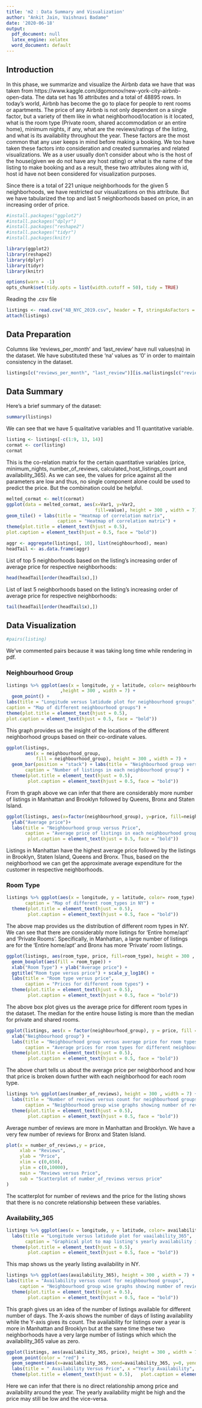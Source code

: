 ```yaml
---
title: 'm2 : Data Summary and Visualization'
author: "Ankit Jain, Vaishnavi Badame"
date: '2020-06-18'
output:
  pdf_document: null
  latex_engine: xelatex
  word_document: default
---
```


## Introduction

In this phase, we summarize and visualize the Airbnb data we have that was taken from
https://www.kaggle.com/dgomonov/new-york-city-airbnb-open-data. The data set has 16 attributes
and a total of 48895 rows. In today’s world, Airbnb has become the go to place for people to rent rooms or apartments. The price of any Airbnb is not only dependent on a single factor, but a variety of them like in what neighborhood/location is it located, what is the room type (Private room, shared accommodation or an entire home), minimum nights, if any, what are the reviews/ratings of the listing, and what is its availability throughout the year. These factors are the most common that any user keeps in mind before making a booking. We too have taken these factors into consideration and created summaries and related visualizations. We as a user usually don’t consider about who is the host of the house(given we do not have any host rating) or what is the name of the listing to make booking and as a result, these two attributes along with id, host id have not been considered for visualization purposes.

Since there is a total of 221 unique neighborhoods for the given 5 neighborhoods, we have restricted
our visualizations on this attribute. But we have tabularized the top and last 5 neighborhoods based on price, in an increasing order of price.

```r
#install.packages("ggplot2")
#install.packages("dplyr")
#install.packages("reshape2")
#install.packages("tidyr")
#install.packages(knitr)

library(ggplot2)
library(reshape2)
library(dplyr)
library(tidyr)
library(knitr)

options(warn = -1)
opts_chunk$set(tidy.opts = list(width.cutoff = 50), tidy = TRUE)
```

Reading the .csv file 
```r
listings <- read.csv("AB_NYC_2019.csv", header = T, stringsAsFactors = T)
attach(listings)
```

## Data Preparation

Columns like 'reviews_per_month' and 'last_review' have null values(na) in the dataset. We have substituted these 'na' values as '0' in order to maintain consistency in the dataset.

```r
listings[c("reviews_per_month", "last_review")][is.na(listings[c("reviews_per_month", "last_review")])] <- 0
```

## Data Summary
Here's a brief summary of the dataset:

```r
summary(listings)
```
We can see that we have 5 qualitative variables and 11 quantitative variable.

```r
listing <- listings[-c(1:9, 13, 14)]
cormat <- cor(listing)
cormat
```
This is the co-relation matrix for the certain quantitative variables (price, minimum_nights, number_of_reviews, calculated_host_listings_count and availability_365). As we can see, the values for price against all the parameters are low and thus, no single component alone could be used to predict the price. But the combination could be helpful.

```r
melted_cormat <- melt(cormat)
ggplot(data = melted_cormat, aes(x=Var1, y=Var2, 
                                 fill=value), height = 300 , width = 7) + 
geom_tile() + labs(title = "Heatmap of correlation matrix",
                   caption = "Heatmap of correlation matrix") +
theme(plot.title = element_text(hjust = 0.5),
plot.caption = element_text(hjust = 0.5, face = "bold"))
```


```r
aggr <- aggregate(listings[, 10], list(neighbourhood), mean)
headTail <- as.data.frame(aggr)
```

List of top 5 neighborhoods based on the listing's increasing order of average price for respective neighborhoods:
```r
head(headTail[order(headTail$x),]) 
```

List of last 5 neighborhoods based on the listing's increasing order of average price for respective neighborhoods:
```r
tail(headTail[order(headTail$x),])
```

## Data Visualization
```r
#pairs(listing)
```
We've commented pairs because it was taking long time while rendering in pdf.

### Neighbourhood Group
```r
listings %>% ggplot(aes(x = longitude, y = latitude, color= neighbourhood_group)
                    ,height = 300 , width = 7) + 
  geom_point() + 
labs(title = "Longitude versus latidude plot for neighbourhood groups", 
caption = "Map of different neighbourhood groups") +
theme(plot.title = element_text(hjust = 0.5), 
plot.caption = element_text(hjust = 0.5, face = "bold"))
```
This graph provides us the insight of the locations of the different neighborhood groups based on their co-ordinate values.

```r
ggplot(listings, 
       aes(x = neighbourhood_group, 
           fill = neighbourhood_group), height = 300 , width = 7) + 
  geom_bar(position = "stack") + labs(title = "Neighbourhood group versus count",
       caption = "Number of listings in each neighbourhood group") +
  theme(plot.title = element_text(hjust = 0.5),
        plot.caption = element_text(hjust = 0.5, face = "bold"))
```
From th graph above we can infer that there are considerably more number of listings in Manhattan and Brooklyn followed by Queens, Bronx and Staten Island. 

```r
ggplot(listings, aes(x=factor(neighbourhood_group), y=price, fill=neighbourhood_group), height = 300 , width = 7) + stat_summary(fun="mean", geom="bar") + xlab("Neighbourhood group")+
  ylab("Average price")+
  labs(title = "Neighbourhood group versus Price",
       caption = "Average price of listings in each neighbourhood group") +   theme(plot.title = element_text(hjust = 0.5),
        plot.caption = element_text(hjust = 0.5, face = "bold"))
```
Listings in Manhattan have the highest average price followed by the listings in Brooklyn, Staten Island, Queens and Bronx. Thus, based on the neighborhood we can get the approximate average expenditure for the customer in respective neighborhoods.

### Room Type
```r
listings %>% ggplot(aes(x = longitude, y = latitude, color= room_type), height = 300 , width = 7) + geom_point() + labs(title = "Longitude versus latidude plot for room type",
       caption = "Map of different room_types in NY") +
  theme(plot.title = element_text(hjust = 0.5),
        plot.caption = element_text(hjust = 0.5, face = "bold"))
```
The above map provides us the distribution of different room types in NY. We can see that there are considerably more listings for 'Entire home/apt' and 'Private Rooms'. Specifically, in Manhattan, a large number of listings are for the 'Entire home/apt' and Bronx has more 'Private' room listings.

```r
ggplot(listings, aes(room_type, price, fill=room_type), height = 300 , width = 7) +
  geom_boxplot(aes(fill = room_type)) +
  xlab("Room Type") + ylab("Average price") + 
  ggtitle("Room type versus price") + scale_y_log10() + 
  labs(title = "Room type versus price", 
       caption = "Prices for different room types") +
  theme(plot.title = element_text(hjust = 0.5),
        plot.caption = element_text(hjust = 0.5, face = "bold"))
```
The above box plot gives us the average price for different room types in the dataset. The median for the entire house listing is more than the median for private and shared rooms.

```r
ggplot(listings, aes(x = factor(neighbourhood_group), y = price, fill = factor(room_type)), height = 300 , width = 7) + stat_summary(fun="mean", geom = "bar", geom_col="dodge") + 
  xlab("Neighbourhood group") + 
  labs(title = "Neighbourhood group versus average price for room types", 
       caption = "Average prices for room types for different neighbourhood groups") +
  theme(plot.title = element_text(hjust = 0.5),
        plot.caption = element_text(hjust = 0.5, face = "bold"))

```
The above chart tells us about the average price per neighborhood and how that price is broken down further with each neighborhood for each room type. 


```r
listings %>% ggplot(aes(number_of_reviews), height = 300 , width = 7) + geom_histogram() + facet_wrap(~ neighbourhood_group)  + stat_bin(bins=10) +
  labs(title = "Number of reviews versus count for neighbourhood groups", 
       caption = "Neighbourhood group wise graphs showing number of reviews") +
  theme(plot.title = element_text(hjust = 0.5),
        plot.caption = element_text(hjust = 0.5, face = "bold"))
```
Average number of reviews are more in Manhattan and Brooklyn. We have a very few number of reviews for Bronx and Staten Island.

```r
plot(x = number_of_reviews,y = price,
     xlab = "Reviews",
     ylab = "Price",
     xlim = c(0,650),
     ylim = c(0,10000),		 
     main = "Reviews versus Price",
     sub = "Scatterplot of number_of_reviews versus price"
)
```
The scatterplot for number of reviews and the price for the listing shows that there is no concrete relationship between these variables.

### Availability_365
```r
listings %>% ggplot(aes(x = longitude, y = latitude, color= availability_365), height = 300 , width = 7) + geom_point() + 
  labs(title = "Longitude versus latidude plot for vaailability_365",
       caption = "Graphical plot to map listing's yearly availability in NY") +
  theme(plot.title = element_text(hjust = 0.5),
        plot.caption = element_text(hjust = 0.5, face = "bold"))
```
This map shows us the yearly listing availability in NY.

```r
listings %>% ggplot(aes(availability_365), height = 300 , width = 7) + geom_histogram() + facet_wrap(~ neighbourhood_group) + stat_bin(bins=10)+
labs(title = "Availability versus count for neighbourhood groups",
     caption = "Neighbourhood group wise graphs showing number of reviews") +
  theme(plot.title = element_text(hjust = 0.5),
        plot.caption = element_text(hjust = 0.5, face = "bold"))
```
This graph gives us an idea of the number of listings available for different number of days. The X-axis shows the number of days of listing availability while the Y-axis gives its count. The availability for listings over a year is more in Manhattan and Brooklyn but at the same time these two neighborhoods have a very large number of listings which which the availability_365 value as zero.

```r
ggplot(listings, aes(availability_365, price), height = 300 , width = 7) +
  geom_point(color = "red") + 
  geom_segment(aes(x=availability_365, xend=availability_365, y=0, yend=price)) +
  labs(title = " Availability Versus Price", x ="Yearly Availability", y= "Price", caption = "Graph of yearly availability of listing against the price")+
  theme(plot.title = element_text(hjust = 0.5),   plot.caption = element_text(hjust = 0.5, face = "bold"))
```
Here we can infer that there is no direct relationship among price and availability around the year. The yearly availability might be high and the price may still be low and the vice-versa. 
